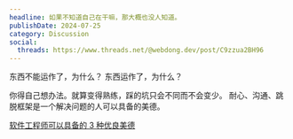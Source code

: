 ```yaml
---
headline: 如果不知道自己在干嘛，那大概也没人知道。
publishDate: 2024-07-25
category: Discussion
social:
  threads: https://www.threads.net/@webdong.dev/post/C9zzua2BH96
---
```


东西不能运作了，为什么？
东西运作了，为什么？

你得自己想办法。就算变得熟练，踩的坑只会不同而不会变少。
耐心、沟通、跳脱框架是一个解决问题的人可以具备的美德。

[软件工程师可以具备的 3 种优良美德](https://www.webdong.dev/post/three-virtues-from-a-good-software-engineer/)
